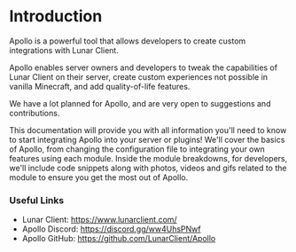 # Introduction

Apollo is a powerful tool that allows developers to create custom integrations with Lunar Client. 

Apollo enables server owners and developers to tweak the capabilities of Lunar Client on their server, create custom experiences not possible in vanilla Minecraft, and add quality-of-life features.

We have a lot planned for Apollo, and are very open to suggestions and contributions.

This documentation will provide you with all information you'll need to know to start integrating Apollo into your server or plugins!
We'll cover the basics of Apollo, from changing the configuration file to integrating your own features using each module.
Inside the module breakdowns, for developers, we'll include code snippets along with photos, videos and gifs related to the module to ensure you get the most out of Apollo.

### Useful Links

- Lunar Client: https://www.lunarclient.com/
- Apollo Discord: https://discord.gg/ww4UhsPNwf
- Apollo GitHub: https://github.com/LunarClient/Apollo
